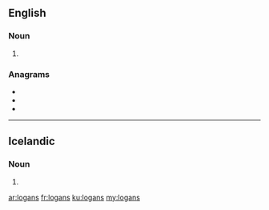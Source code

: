 ==English==

===Noun===
{{head|en|noun plural form}}

# {{plural of|logan|lang=en}}

===Anagrams===
* {{l|en|anglos}}
* {{l|en|longas}}
* {{l|en|slogan}}

----

==Icelandic==

===Noun===
{{is-noun form}}

# {{is-inflection of|logi|def|gen|s}}

[[ar:logans]]
[[fr:logans]]
[[ku:logans]]
[[my:logans]]